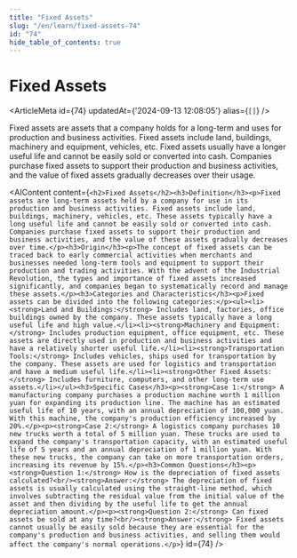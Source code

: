 ```yaml
---
title: "Fixed Assets"
slug: "/en/learn/fixed-assets-74"
id: "74"
hide_table_of_contents: true
---
```



# Fixed Assets

<ArticleMeta id={74} updatedAt={'2024-09-13 12:08:05'} alias={`[]`} />
<div className='border-solid border-b border-t-0 my-4 border-[var(--ifm-color-gray-300)]' />

Fixed assets are assets that a company holds for a long-term and uses for production and business activities. Fixed assets include land, buildings, machinery and equipment, vehicles, etc. Fixed assets usually have a longer useful life and cannot be easily sold or converted into cash. Companies purchase fixed assets to support their production and business activities, and the value of fixed assets gradually decreases over their usage.

<AIContent content={`<h2>Fixed Assets</h2><h3>Definition</h3><p>Fixed assets are long-term assets held by a company for use in its production and business activities. Fixed assets include land, buildings, machinery, vehicles, etc. These assets typically have a long useful life and cannot be easily sold or converted into cash. Companies purchase fixed assets to support their production and business activities, and the value of these assets gradually decreases over time.</p><h3>Origin</h3><p>The concept of fixed assets can be traced back to early commercial activities when merchants and businesses needed long-term tools and equipment to support their production and trading activities. With the advent of the Industrial Revolution, the types and importance of fixed assets increased significantly, and companies began to systematically record and manage these assets.</p><h3>Categories and Characteristics</h3><p>Fixed assets can be divided into the following categories:</p><ul><li><strong>Land and Buildings:</strong> Includes land, factories, office buildings owned by the company. These assets typically have a long useful life and high value.</li><li><strong>Machinery and Equipment:</strong> Includes production equipment, office equipment, etc. These assets are directly used in production and business activities and have a relatively shorter useful life.</li><li><strong>Transportation Tools:</strong> Includes vehicles, ships used for transportation by the company. These assets are used for logistics and transportation and have a medium useful life.</li><li><strong>Other Fixed Assets:</strong> Includes furniture, computers, and other long-term use assets.</li></ul><h3>Specific Cases</h3><p><strong>Case 1:</strong> A manufacturing company purchases a production machine worth 1 million yuan for expanding its production line. The machine has an estimated useful life of 10 years, with an annual depreciation of 100,000 yuan. With this machine, the company's production efficiency increased by 20%.</p><p><strong>Case 2:</strong> A logistics company purchases 10 new trucks worth a total of 5 million yuan. These trucks are used to expand the company's transportation capacity, with an estimated useful life of 5 years and an annual depreciation of 1 million yuan. With these new trucks, the company can take on more transportation orders, increasing its revenue by 15%.</p><h3>Common Questions</h3><p><strong>Question 1:</strong> How is the depreciation of fixed assets calculated?<br/><strong>Answer:</strong> The depreciation of fixed assets is usually calculated using the straight-line method, which involves subtracting the residual value from the initial value of the asset and then dividing by the useful life to get the annual depreciation amount.</p><p><strong>Question 2:</strong> Can fixed assets be sold at any time?<br/><strong>Answer:</strong> Fixed assets cannot usually be easily sold because they are essential for the company's production and business activities, and selling them would affect the company's normal operations.</p>`} id={74} />
